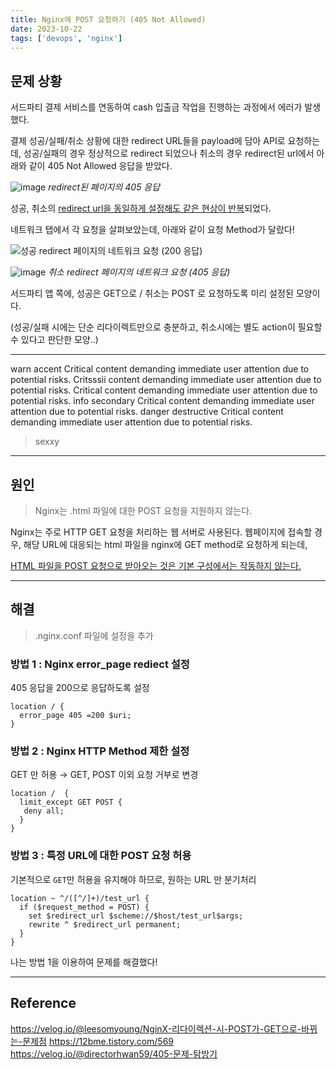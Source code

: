 ```yaml
---
title: Nginx에 POST 요청하기 (405 Not Allowed)
date: 2023-10-22
tags: ['devops', 'nginx']
---
```


## 문제 상황

서드파티 결제 서비스를 연동하여 cash 입출금 작업을 진행하는 과정에서 에러가 발생했다.

결제 성공/실패/취소 상황에 대한 redirect URL들을 payload에 담아 API로 요청하는데,
성공/실패의 경우 정상적으로 redirect 되었으나
취소의 경우 redirect된 url에서 아래와 같이 405 Not Allowed 응답을 받았다.

![image](/posts/deep_dive/nginx405/1.png)
_redirect된 페이지의 405 응답_

성공, 취소의 <u>redirect url을 동일하게 설정해도 같은 현상이 반복</u>되었다.

네트워크 탭에서 각 요청을 살펴보았는데, 아래와 같이 요청 Method가 달랐다!

![성공 redirect 페이지의 네트워크 요청 (200 응답)](/posts/deep_dive/nginx405/2.png)

![image](/posts/deep_dive/nginx405/3.png)
_취소 redirect 페이지의 네트워크 요청 (405 응답)_

서드파티 앱 쪽에, 성공은 GET으로 / 취소는 POST 로 요청하도록 미리 설정된 모양이다.

(성공/실패 시에는 단순 리다이렉트만으로 충분하고, 취소시에는 별도 action이 필요할 수 있다고 판단한 모양..)

---

<Callout type='warn'>
  warn accent Critical content demanding immediate user attention due to potential risks. Critsssii
  content demanding immediate user attention due to potential risks. Critical content demanding
  immediate user attention due to potential risks.
</Callout>

<Callout type='info'>
  info secondary Critical content demanding immediate user attention due to potential risks.
</Callout>

<Callout type='danger'>
  danger destructive Critical content demanding immediate user attention due to potential risks.
</Callout>

> sexxy

---

## 원인

> Nginx는 .html 파일에 대한 POST 요청을 지원하지 않는다.

Nginx는 주로 HTTP GET 요청을 처리하는 웹 서버로 사용된다.
웹페이지에 접속할 경우, 해당 URL에 대응되는 html 파일을 nginx에 GET method로 요청하게 되는데,

<u>HTML 파일을 POST 요청으로 받아오는 것은 기본 구성에서는 작동하지 않는다.</u>

---

## 해결

> .nginx.conf 파일에 설정을 추가

### 방법 1 : Nginx error_page rediect 설정

405 응답을 200으로 응답하도록 설정

```shell
location / {
  error_page 405 =200 $uri;
}
```

### 방법 2 : Nginx HTTP Method 제한 설정

GET 만 허용 → GET, POST 이외 요청 거부로 변경

```shell
location /  {
  limit_except GET POST {
   deny all;
  }
}
```

### 방법 3 : 특정 URL에 대한 POST 요청 허용

기본적으로 `GET`만 허용을 유지해야 하므로, 원하는 URL 만 분기처리

```shell
location ~ ^/([^/]+)/test_url {
  if ($request_method = POST) {
    set $redirect_url $scheme://$host/test_url$args;
    rewrite ^ $redirect_url permanent;
  }
}
```

나는 방법 1을 이용하여 문제를 해결했다!

---

## Reference

https://velog.io/@leesomyoung/NginX-리다이렉션-시-POST가-GET으로-바뀌는-문제점
https://12bme.tistory.com/569
https://velog.io/@directorhwan59/405-문제-탐방기

